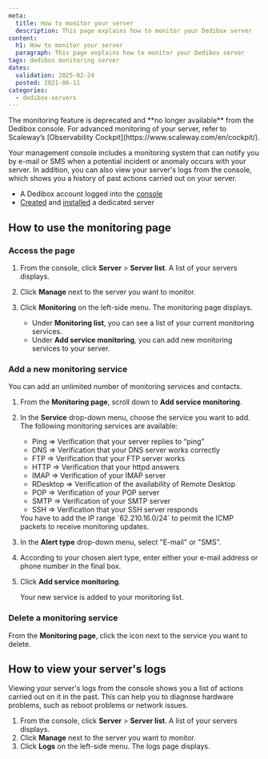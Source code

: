 ```yaml
---
meta:
  title: How to monitor your server
  description: This page explains how to monitor your Dedibox server
content:
  h1: How to monitor your server
  paragraph: This page explains how to monitor your Dedibox server
tags: dedibox monitoring server
dates:
  validation: 2025-02-24
  posted: 2021-06-11
categories:
  - dedibox-servers
---
```


<Message type="important">
  The monitoring feature is deprecated and **no longer available** from the Dedibox console. For advanced monitoring of your server, refer to Scaleway’s [Observability Cockpit](https://www.scaleway.com/en/cockpit/).
</Message>

Your management console includes a monitoring system that can notify you by e-mail or SMS when a potential incident or anomaly occurs with your server. In addition, you can also view your server's logs from the console, which shows you a history of past actions carried out on your server.

<Macro id="requirements" />

- A Dedibox account logged into the [console](https://console.online.net)
- [Created](/dedibox/how-to/order-a-server/) and [installed](/dedibox/how-to/install-a-server/) a dedicated server

## How to use the monitoring page

### Access the page

1. From the console, click **Server** > **Server list**. A list of your servers displays.
2. Click **Manage** next to the server you want to monitor.
3. Click **Monitoring** on the left-side menu. The monitoring page displays.
    - Under **Monitoring list**, you can see a list of your current monitoring services.
    - Under **Add service monitoring**, you can add new monitoring services to your server.

    <Lightbox src="scaleway-dedibox-monitoring.webp" />

### Add a new monitoring service

You can add an unlimited number of monitoring services and contacts.

1. From the **Monitoring page**, scroll down to **Add service monitoring**.
2. In the **Service** drop-down menu, choose the service you want to add. The following monitoring services are available:
    - Ping ⇒ Verification that your server replies to “ping”
    - DNS ⇒ Verification that your DNS server works correctly
    - FTP ⇒ Verification that your FTP server works
    - HTTP ⇒ Verification that your httpd answers
    - IMAP ⇒ Verification of your IMAP server
    - RDesktop ⇒ Verification of the availability of Remote Desktop
    - POP ⇒ Verification of your POP server
    - SMTP ⇒ Verification of your SMTP server
    - SSH ⇒ Verification that your SSH server responds

    <Message type="note">
      You have to add the IP range `62.210.16.0/24` to permit the ICMP packets to receive monitoring updates.
    </Message>
3. In the **Alert type** drop-down menu, select "E-mail" or "SMS".
4. According to your chosen alert type, enter either your e-mail address or phone number in the final box.
5. Click **Add service monitoring**.

    Your new service is added to your monitoring list.

### Delete a monitoring service

From the **Monitoring page**, click the <Icon name ="delete" /> icon next to the service you want to delete.

## How to view your server's logs

Viewing your server's logs from the console shows you a list of actions carried out on it in the past. This can help you to diagnose hardware problems, such as reboot problems or network issues.

1. From the console, click **Server** > **Server list**. A list of your servers displays.
2. Click **Manage** next to the server you want to monitor.
3. Click **Logs** on the left-side menu. The logs page displays.
    <Lightbox src="scaleway-dedibox-logs.webp" />


